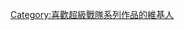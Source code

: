 {{Userbox
  |border-c = #ff69b4
  |border-s = 2
  |id-c     = yellow
  |id-s     = 13
  |id-fc    = #000000
  |info-c   = #32cd32
  |info-s   = 9
  |info-fc  = red
  |id       = {{lang|ja|ｽｰﾊﾟｰ戦隊}}
  |info     = 這個用戶喜歡'''[[超級戰隊系列]]'''作品。
}}

[[Category:喜歡超級戰隊系列作品的維基人]]